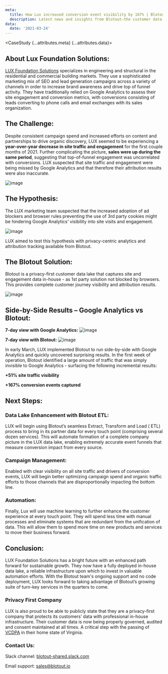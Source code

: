 ```yaml
---
meta:
  title: How Lux increased conversion event visibility by 167% | Blotout
  description: Latest news and insights from Blotout—the customer data platform reimagined for the trusted enterprise.
data:
  date: '2021-03-24'
---
```



<CaseStudy {...attributes.meta} {...attributes.data}>
  ## About Lux Foundation Solutions:

<a href='https://luxcando.com' target='_blank'>LUX Foundation Solutions</a> specializes in engineering and structural in the residential and commercial building
markets. They use a sophisticated marketing mix of SEO and lead generation campaigns
across a variety of channels in order to increase brand awareness and drive top of
funnel activity. They have traditionally relied on Google Analytics to assess their
site engagement and conversion metrics, with conversions consisting of leads converting
to phone calls and email exchanges with its sales organization.

## The Challenge:

Despite consistent campaign spend and increased efforts on content and partnerships to drive organic discovery, LUX seemed to be experiencing a **year-over-year decrease in site traffic and engagement** for the first couple months of 2021. Further complicating the picture, **sales were up during the same period**, suggesting that top-of-funnel engagement was uncorrelated with conversions. LUX suspected that site traffic and engagement were being missed by Google Analytics and that therefore their attribution results were also inaccurate.

![image](/img/case-studies/lux-foundation-solutions/lux-year.png)

## The Hypothesis:

The LUX marketing team suspected that the increased adoption of ad blockers and browser rules preventing the use of 3rd party cookies might be hindering Google Analytics’ visibility into site visits and engagement.

![image](/img/case-studies/lux-foundation-solutions/lux-blocked.png)

LUX aimed to test this hypothesis with privacy-centric analytics and attribution tracking available from Blotout.

## The Blotout Solution:

Blotout is a privacy-first customer data lake that captures site and engagement data in-house - as 1st party solution not blocked by browsers. This provides complete customer journey visibility and attribution results.

![image](/img/case-studies/lux-foundation-solutions/lux-blotout.png)

## Side-by-Side Results – Google Analytics vs Blotout:

**7-day view with Google Analytics:**
![image](/img/case-studies/lux-foundation-solutions/lux-7-day-g.png)

**7-day view with Blotout:**
![image](/img/case-studies/lux-foundation-solutions/lux-7-day-b.png)

In early March, LUX implemented Blotout to run side-by-side with Google Analytics and quickly uncovered surprising results. In the first week of operation, Blotout identified a large amount of traffic that was simply invisible to Google Analytics - surfacing the following incremental results:

**+51% site traffic visibility**

**+167% conversion events captured**

## Next Steps:

### Data Lake Enhancement with Blotout ETL:

LUX will begin using Blotout’s seamless Extract, Transform and Load ( ETL) process to bring in its partner data for every touch point (comprising several dozen services). This will automate formation of a complete company picture in the LUX data lake, enabling extremely accurate event funnels that measure conversion impact from every source.

### Campaign Management:

Enabled with clear visibility on all site traffic and drivers of conversion events, LUX will begin better optimizing campaign spend and organic traffic efforts to those channels that are disproportionally impacting the bottom line.

### Automation:

Finally, Lux will use machine learning to further enhance the customer experience at every touch point. They will spend less time with manual processes and eliminate systems that are redundant from the unification of data. This will allow them to spend more time on new products and services to move their business forward.

## Conclusion:

LUX Foundation Solutions has a bright future with an enhanced path forward for sustainable growth. They now have a fully deployed in-house data lake, a reliable infrastructure upon which to invest in valuable automation efforts. With the Blotout team's ongoing support and no code deployment, LUX looks forward to taking advantage of Blotout’s growing suite of turn-key services in the quarters to come.

### Privacy First Company

LUX is also proud to be able to publicly state that they are a privacy-first company that protects its customers’ data with professional in-house infrastructure. Their customer data is now being properly governed, audited and consent maintained at all times. A critical step with the passing of <a href='https://www.natlawreview.com/article/virginia-passes-consumer-privacy-law-other-states-may-follow' target='_blank'>VCDPA</a> in their home state of Virginia.

### Contact Us:

Slack channel: <a href='https://join.slack.com/t/blotout-shared/shared_invite/zt-nzwq4zpj-hOpfoZUs9Ar0n~fSxPBaSw' target='_blank'>blotout-shared.slack.com</a>

Email support: [sales@blotout.io](mailto:sales@blotout.io)

</CaseStudy>
